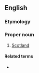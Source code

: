 ==English==

===Etymology===
{{compound|en|Jock|land}}

===Proper noun===
{{en-proper noun}}

# {{lb|en|pejorative}} [[Scotland]]

====Related terms====
* {{l|en|Jock}}